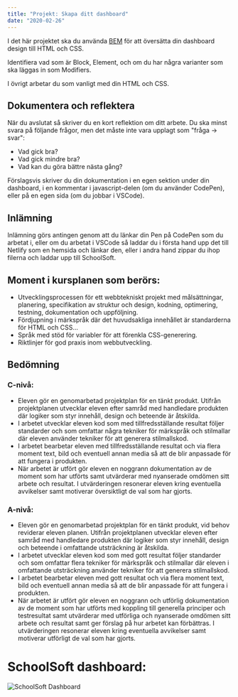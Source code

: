 ```yaml
---
title: "Projekt: Skapa ditt dashboard"
date: "2020-02-26"
---
```


I det här projektet ska du använda [BEM](https://guteteknik.netlify.com/webb2/utvecklingspraxis/bem-metodiken/) för att översätta din dashboard design till HTML och CSS.

Identifiera vad som är Block, Element, och om du har några varianter som ska läggas in som Modifiers.

I övrigt arbetar du som vanligt med din HTML och CSS.

## Dokumentera och reflektera
När du avslutat så skriver du en kort reflektion om ditt arbete. Du ska minst svara på följande frågor, men det måste inte vara upplagt som "fråga -> svar":
- Vad gick bra?
- Vad gick mindre bra?
- Vad kan du göra bättre nästa gång?

Förslagsvis skriver du din dokumentation i en egen sektion under din dashboard, i en kommentar i javascript-delen (om du använder CodePen), eller på en egen sida (om du jobbar i VSCode).

## Inlämning
Inlämning görs antingen genom att du länkar din Pen på CodePen som du arbetat i, eller om du arbetat i VSCode så laddar du i första hand upp det till Netlify som en hemsida och länkar den, eller i andra hand zippar du ihop filerna och laddar upp till SchoolSoft.

## Moment i kursplanen som berörs:

- Utvecklingsprocessen för ett webbtekniskt projekt med målsättningar, planering, specifikation av struktur och design, kodning, optimering, testning, dokumentation och uppföljning.
- Fördjupning i märkspråk där det huvudsakliga innehållet är standarderna för HTML och CSS...
- Språk med stöd för variabler för att förenkla CSS-generering.
- Riktlinjer för god praxis inom webbutveckling.

## Bedömning

### C-nivå:

- Eleven gör en genomarbetad projektplan för en tänkt produkt. Utifrån projektplanen utvecklar eleven efter samråd med handledare produkten där logiker som styr innehåll, design och beteende är åtskilda.
-  I arbetet utvecklar eleven kod som med tillfredsställande resultat följer standarder och som omfattar några tekniker för märkspråk och stilmallar där eleven använder tekniker för att generera stilmallskod.
-  I arbetet bearbetar eleven med tillfredsställande resultat och via flera moment text, bild och eventuell annan media så att de blir anpassade för att fungera i produkten.
- När arbetet är utfört gör eleven en noggrann dokumentation av de moment som har utförts samt utvärderar med nyanserade omdömen sitt arbete och resultat. I utvärderingen resonerar eleven kring eventuella avvikelser samt motiverar översiktligt de val som har gjorts.

### A-nivå:
- Eleven gör en genomarbetad projektplan för en tänkt produkt, vid behov reviderar eleven planen. Utifrån projektplanen utvecklar eleven efter samråd med handledare produkten där logiker som styr innehåll, design och beteende i omfattande utsträckning är åtskilda.
-  I arbetet utvecklar eleven kod som med gott resultat följer standarder och som omfattar flera tekniker för märkspråk och stilmallar där eleven i omfattande utsträckning använder tekniker för att generera stilmallskod.
-  I arbetet bearbetar eleven med gott resultat och via flera moment text, bild och eventuell annan media så att de blir anpassade för att fungera i produkten.
- När arbetet är utfört gör eleven en noggrann och utförlig dokumentation av de moment som har utförts med koppling till generella principer och testresultat samt utvärderar med utförliga och nyanserade omdömen sitt arbete och resultat samt ger förslag på hur arbetet kan förbättras. I utvärderingen resonerar eleven kring eventuella avvikelser samt motiverar utförligt de val som har gjorts.

# SchoolSoft dashboard:

![SchoolSoft Dashboard](schoolsoft_dashboard.png)